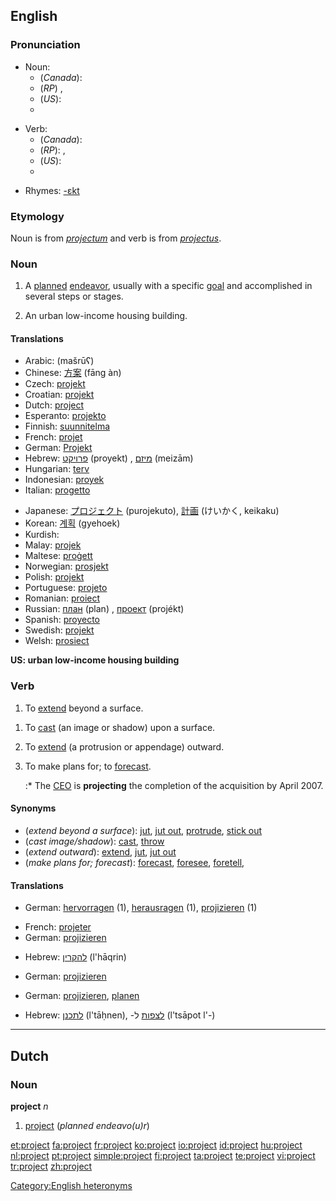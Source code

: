 {{wikipedia|dab=project (disambiguation)|project}}
==English==

===Pronunciation===
* Noun:
** (''Canada''): {{IPA|/ˈpɹɑdʒεk̚t/}}
** (''RP'') {{IPA|/ˈpɹəʊʤεkt/ ''or'' /pɹɒʤεkt/}}, {{SAMPA|/"pr@UdZEkt/ ''or'' /"prQdZEkt/}}
** (''US''): {{IPA|/ˈpɻɑʤεkt/}}
** {{Audio|en-ca-project-noun.ogg|Audio (Canada) (noun)}}

* Verb:
** (''Canada''): {{IPA|/pɹəˈʤεk̚t/}}
** (''RP''): {{IPA|/prəˈʤεkt/}}, {{SAMPA|/pr@"dZEkt/}}
** (''US''): {{IPA|/pɻəˈʤεkt/}}
** {{Audio|en-ca-project-verb.ogg|Audio (Canada) (verb)}}

*Rhymes: [[Rhymes:English:-ɛkt|-ɛkt]]

===Etymology===
Noun is from {{L.}} ''[[projectum]]'' and verb is from ''[[projectus]]''.

===Noun===
{{wikipedia}}
{{en-noun}}

# A [[plan]]ned [[endeavor]], usually with a specific [[goal]] and accomplished in several steps or stages.
# {{US}} An urban low-income housing building.

====Translations====

{{trans-top|planned endeavo(u)r}}
*Arabic: {{ARchar|[[مشروع]]}} (mašrūʕ) {{m}}
*Chinese: [[方案]] (fāng àn)
*Czech: [[projekt]] {{m}}
*Croatian: [[projekt]] {{m}}
*Dutch: [[#Dutch|project]] {{n}}
*Esperanto: [[projekto]]
*Finnish: [[suunnitelma]]
*French: [[projet]] {{m}}
*German: [[Projekt]] {{n}}
*Hebrew: [[פרויקט]] (proyekt) {{m}}, [[מיזם]] (meizām) {{m}}
*Hungarian: [[terv]]
*Indonesian: [[proyek]]
*Italian: [[progetto]] {{m}}
{{trans-mid}}
*Japanese: [[プロジェクト]] (purojekuto), [[計画]] (けいかく, keikaku)
*Korean: [[계획]] (gyehoek)
*Kurdish: {{KUchar|[[پرۆژه‌]]}}
*Malay: [[projek]]
*Maltese: [[proġett]] {{m}}
*Norwegian: [[prosjekt]] {{n}}
*Polish: [[projekt]] {{m}}
*Portuguese: [[projeto]] {{m}}
*Romanian: [[proiect]] {{n}}
*Russian: [[план]] (plan) {{m}}, [[проект]] (projékt) {{m}}
*Spanish: [[proyecto]] {{m}}
*Swedish: [[projekt]] {{c}}
*Welsh: [[prosiect]] {{m}}
{{trans-bottom}}

'''US: urban low-income housing building'''

===Verb===
{{en-verb}}

#{{intransitive}} To [[extend]] beyond a surface.

#{{transitive}} To [[cast]] (an image or shadow) upon a surface.
#{{transitive}}  To [[extend]] (a protrusion or appendage) outward.
#{{transitive}}  To make plans for; to [[forecast]].
#:* The [[CEO]] is '''projecting''' the completion of the acquisition by April 2007.

====Synonyms====
*(''extend beyond a surface''): [[jut]], [[jut out]], [[protrude]], [[stick out]]
*(''cast image/shadow''): [[cast]], [[throw]]
*(''extend outward''): [[extend]], [[jut]], [[jut out]]
*(''make plans for; forecast''): [[forecast]], [[foresee]], [[foretell]], 
====Translations====

{{trans-top|extend beyond a surface}}
*German: [[hervorragen]] (1), [[herausragen]] (1), [[projizieren]] (1)
{{trans-mid}}
{{trans-bottom}}

{{trans-top|cast (image/shadow)}}
*French: [[projeter]]
*German: [[projizieren]]
{{trans-mid}}
*Hebrew: [[להקרין]] (l'hāqrin)
{{trans-bottom}}

{{trans-top|extend outward}}
*German: [[projizieren]]
{{trans-mid}}
{{trans-bottom}}

{{trans-top|make plans for; forecast}}
*German: [[projizieren]], [[planen]]
{{trans-mid}}
*Hebrew: [[לתכנן]] (l'tāḥnen), -[[לצפות]] ל (l'tsāpot l'-)
{{trans-bottom}}

[[Category:English heteronyms]]

----

==Dutch==

===Noun===
'''project''' ''n''

# [[#English|project]] (''planned endeavo(u)r'')

[[et:project]]
[[fa:project]]
[[fr:project]]
[[ko:project]]
[[io:project]]
[[id:project]]
[[hu:project]]
[[nl:project]]
[[pt:project]]
[[simple:project]]
[[fi:project]]
[[ta:project]]
[[te:project]]
[[vi:project]]
[[tr:project]]
[[zh:project]]